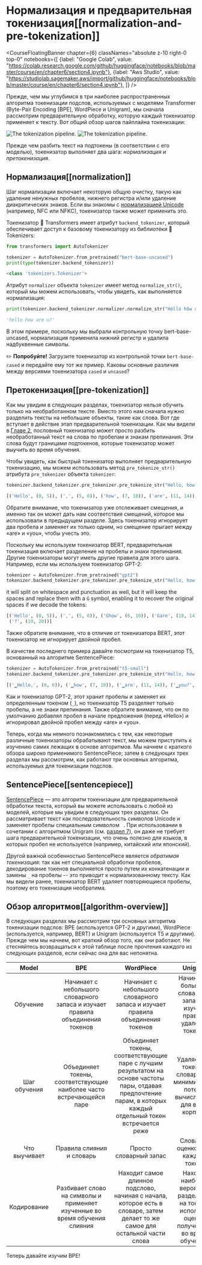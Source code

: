 # Нормализация и предварительная токенизация[[normalization-and-pre-tokenization]]

<CourseFloatingBanner chapter={6}
  classNames="absolute z-10 right-0 top-0"
  notebooks={[
    {label: "Google Colab", value: "https://colab.research.google.com/github/huggingface/notebooks/blob/master/course/en/chapter6/section4.ipynb"},
    {label: "Aws Studio", value: "https://studiolab.sagemaker.aws/import/github/huggingface/notebooks/blob/master/course/en/chapter6/section4.ipynb"},
]} />

Прежде, чем мы углубимся в три наиболее распространенных алгоритма токенизации подслов, используемых с моделями Transformer (Byte-Pair Encoding [BPE], WordPiece и Unigram), мы сначала рассмотрим предварительную обработку, которую каждый токенизатор применяет к тексту. Вот общий обзор шагов пайплайна токенизации:

<div class="flex justify-center">
<img class="block dark:hidden" src="https://huggingface.co/datasets/huggingface-course/documentation-images/resolve/main/en/chapter6/tokenization_pipeline.svg" alt="The tokenization pipeline.">
<img class="hidden dark:block" src="https://huggingface.co/datasets/huggingface-course/documentation-images/resolve/main/en/chapter6/tokenization_pipeline-dark.svg" alt="The tokenization pipeline.">
</div>

Прежде чем разбить текст на подтокены (в соответствии с его моделью), токенизатор выполняет два шага: _нормализация_ и _претокенизация_.

## Нормализация[[normalization]]

<Youtube id="4IIC2jI9CaU"/>

Шаг нормализации включает некоторую общую очистку, такую как удаление ненужных пробелов, нижнего регистра и/или удаление диакритических знаков. Если вы знакомы с [нормализацией Unicode](http://www.unicode.org/reports/tr15/) (например, NFC или NFKC), токенизатор также может применить это.

Токенизатор 🤗 Transformers имеет атрибут `backend_tokenizer`, который обеспечивает доступ к базовому токенизатору из библиотеки 🤗 Tokenizers:

```py
from transformers import AutoTokenizer

tokenizer = AutoTokenizer.from_pretrained("bert-base-uncased")
print(type(tokenizer.backend_tokenizer))
```

```python out
<class 'tokenizers.Tokenizer'>
```

Атрибут `normalizer` объекта `tokenizer` имеет метод `normalize_str()`, который мы можем использовать, чтобы увидеть, как выполняется нормализация:

```py
print(tokenizer.backend_tokenizer.normalizer.normalize_str("Héllò hôw are ü?"))
```

```python out
'hello how are u?'
```

В этом примере, поскольку мы выбрали контрольную точку bert-base-uncased, нормализация применила нижний регистр и удалила надбуквенные символы.

<Tip>

✏️ **Попробуйте!** Загрузите токенизатор из контрольной точки `bert-base-cased` и передайте ему тот же пример. Каковы основные различия между версиями токенизатора `cased` и `uncased`?

</Tip>

## Претокенизация[[pre-tokenization]]

<Youtube id="grlLV8AIXug"/>

Как мы увидим в следующих разделах, токенизатор нельзя обучить только на необработанном тексте. Вместо этого нам сначала нужно разделить тексты на небольшие объекты, такие как слова. Вот где вступает в действие этап предварительной токенизации. Как мы видели в [Главе 2](/course/chapter2), пословный токенизатор может просто разбить необработанный текст на слова по пробелам и знакам препинания. Эти слова будут границами подтокенов, которые токенизатор может выучить во время обучения.

Чтобы увидеть, как быстрый токенизатор выполняет предварительную токенизацию, мы можем использовать метод `pre_tokenize_str()` атрибута `pre_tokenizer` объекта `tokenizer`:

```py
tokenizer.backend_tokenizer.pre_tokenizer.pre_tokenize_str("Hello, how are  you?")
```

```python out
[('Hello', (0, 5)), (',', (5, 6)), ('how', (7, 10)), ('are', (11, 14)), ('you', (16, 19)), ('?', (19, 20))]
```

Обратите внимание, что токенизатор уже отслеживает смещения, и именно так он может дать нам соответствия смещений, которое мы использовали в предыдущем разделе. Здесь токенизатор игнорирует два пробела и заменяет их только одним, но смещение прыгает между «are» и «you», чтобы учесть это.

Поскольку мы используем токенизатор BERT, предварительная токенизация включает разделение на пробелы и знаки препинания. Другие токенизаторы могут иметь другие правила для этого шага. Например, если мы используем токенизатор GPT-2:

```py
tokenizer = AutoTokenizer.from_pretrained("gpt2")
tokenizer.backend_tokenizer.pre_tokenizer.pre_tokenize_str("Hello, how are  you?")
```

it will split on whitespace and punctuation as well, but it will keep the spaces and replace them with a `Ġ` symbol, enabling it to recover the original spaces if we decode the tokens:

```python out
[('Hello', (0, 5)), (',', (5, 6)), ('Ġhow', (6, 10)), ('Ġare', (10, 14)), ('Ġ', (14, 15)), ('Ġyou', (15, 19)),
 ('?', (19, 20))]
```

Также обратите внимание, что в отличие от токенизатора BERT, этот токенизатор не игнорирует двойной пробел.

В качестве последнего примера давайте посмотрим на токенизатор T5, основанный на алгоритме SentencePiece:

```py
tokenizer = AutoTokenizer.from_pretrained("t5-small")
tokenizer.backend_tokenizer.pre_tokenizer.pre_tokenize_str("Hello, how are  you?")
```

```python out
[('▁Hello,', (0, 6)), ('▁how', (7, 10)), ('▁are', (11, 14)), ('▁you?', (16, 20))]
```

Как и токенизатор GPT-2, этот хранит пробелы и заменяет их определенным токеном (`_`), но токенизатор T5 разделяет только пробелы, а не знаки препинания. Также обратите внимание, что он по умолчанию добавлял пробел в начале предложения (перед «Hello») и игнорировал двойной пробел между «are» и «you».

Теперь, когда мы немного познакомились с тем, как некоторые различные токенизаторы обрабатывают текст, мы можем приступить к изучению самих лежащих в основе алгоритмов. Мы начнем с краткого обзора широко применимого SentencePiece; затем в следующих трех разделах мы рассмотрим, как работают три основных алгоритма, используемых для токенизации подслов.

## SentencePiece[[sentencepiece]]

[SentencePiece](https://github.com/google/sentencepiece) — это алгоритм токенизации для предварительной обработки текста, который вы можете использовать с любой из моделей, которые мы увидим в следующих трех разделах. Он рассматривает текст как последовательность символов Unicode и заменяет пробелы специальным символом ` `. При использовании в сочетании с алгоритмом Unigram (см. [раздел 7](/course/chapter7/7)), он даже не требует шага предварительной токенизации, что очень полезно для языков, в которых пробел не используется (например, китайский или японский).

Другой важной особенностью SentencePiece является *обратимая токенизация*: так как нет специальной обработки пробелов, декодирование токенов выполняется просто путем их конкатенации и замены `_` на пробелы -- это приводит к нормализованному тексту. Как мы видели ранее, токенизатор BERT удаляет повторяющиеся пробелы, поэтому его токенизация необратима.

## Обзор алгоритмов[[algorithm-overview]]

В следующих разделах мы рассмотрим три основных алгоритма токенизации подслов: BPE (используется GPT-2 и другими), WordPiece (используется, например, BERT) и Unigram (используется T5 и другими). Прежде чем мы начнем, вот краткий обзор того, как они работают. Не стесняйтесь возвращаться к этой таблице после прочтения каждого из следующих разделов, если сейчас она для вас непонятна.


Model | BPE | WordPiece | Unigram
:----:|:---:|:---------:|:------:
Обучение | Начинает с небольшого словарного запаса и изучает правила объединения токенов | Начинает с небольшого словарного запаса и изучает правила объединения токенов | Начинает с большого словарного запаса и изучает правила удаления токенов
Шаг обучения | Объединяет токены, соответствующие наиболее часто встречающейся паре | Объединяет токены, соответствующие паре с лучшим результатом на основе частоты пары, отдавая предпочтение парам, в которых каждый отдельный токен встречается реже | Удаляет все токены в словаре, что минимизирует потери, вычисленные для всего корпуса.
Что выучивает | Правила слияния и словарь | Просто словарный запас | Словарь с оценкой для каждого токена
Кодирование | Разбивает слово на символы и применяет изученные во время обучения слияния | Находит самое длинное подслово, начиная с начала, которое есть в словаре, затем делает то же самое для остальной части слова | Находит наиболее вероятное разделение на токены, используя оценки, полученные во время обучения.

Теперь давайте изучим BPE!
